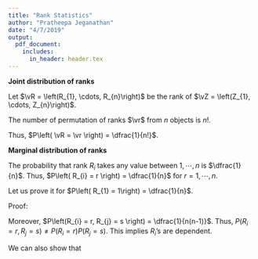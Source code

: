 ```yaml
---
title: "Rank Statistics"
author: "Pratheepa Jeganathan"
date: "4/7/2019"
output: 
  pdf_document:
    includes:
      in_header: header.tex
---
```


**Joint distribution of ranks**

Let $\vR = \left(R_{1}, \cdots, R_{n}\right)$ be the rank of $\vZ = \left(Z_{1}, \cdots, Z_{n}\right)$.

The number of permutation of ranks $\vr$ from $n$ objects is $n!$.

Thus, $P\left( \vR = \vr \right) = \dfrac{1}{n!}$.

**Marginal distribution of ranks**

The probability that rank $R_{i}$ takes any value between $1,\cdots , n$ is $\dfrac{1}{n}$. Thus, $P\left( R_{i} = r \right) = \dfrac{1}{n}$ for $r = 1, \cdots, n$.

Let us prove it for $P\left( R_{1} =  1\right) = \dfrac{1}{n}$.

Proof: 
\begin{equation}
\begin{split}
P\left( R_{1} =  1\right) = & \sum_{R_{n} = n}^{n}\sum_{R_{n-1} = n-1}^{n}\sum_{R_{n-2} = n-2}^{n} \cdots \sum_{R_{3} = 3}^{n}\sum_{R_{2} = 2}^{n}\dfrac{1}{n!}\\
=& \sum_{R_{n} = n}^{n}\sum_{R_{n-1} = n-1}^{n}\sum_{R_{n-2} = n-2}^{n} \cdots \sum_{R_{3} = 3}^{n} (n-1) \dfrac{1}{n!}\\
=& \sum_{R_{n} = n}^{n}\sum_{R_{n-1} = n-1}^{n}\sum_{R_{n-2} = n-2}^{n} \cdots (n-2)(n-1) \dfrac{1}{n!}\\
=& \sum_{R_{n} = n}^{n}\sum_{R_{n-1} = n-1}^{n} (3) \cdots (n-2)(n-1) \dfrac{1}{n!}\\
=& \sum_{R_{n} = n}^{n} (2)(3) \cdots (n-2)(n-1) \dfrac{1}{n!}\\
=& (1) (2) (3) \cdots (n-2)(n-1) \dfrac{1}{n!}\\
=& \dfrac{(n-1)!}{n!}\\
=& \dfrac{1}{n}.
\end{split}
\end{equation}


Moreover, $P\left(R_{i} = r, R_{j} = s  \right) = \dfrac{1}{n(n-1)}$. Thus, $P\left(R_{i} = r, R_{j} = s  \right) \neq P\left(R_{i} = r\right)P\left(R_{j} = s  \right)$. This implies $R_{i}$'s are dependent.


We can also show that 

\begin{equation}
\E\left(R_{i}\right) = \sum_{i = 1}^{n} i \dfrac{1}{n} = \dfrac{(n+1)}{2}, \hspace{.2in} i = 1, \cdots, n.
\end{equation}

\begin{equation}
\V\left(R_{i}\right) = \E\left(R_{i}^{2}\right) - \left(\E\left(R_{i}\right)\right)^{2}=\dfrac{(n+1)(n-1)}{12}, \hspace{.2in} i = 1, \cdots, n.
\end{equation}

\begin{equation}
\text{Cov}\left(R_{i}, R_{j}\right) = \E\left(R_{i}R_{j}\right) - \E\left(R_{i}\right)\E\left(R_{j}\right)=\dfrac{-(n+1)}{12} , \hspace{.2in} i,j = 1, \cdots, n \hspace{.2in} \text{and} \hspace{.2in} i \neq j.
\end{equation}
